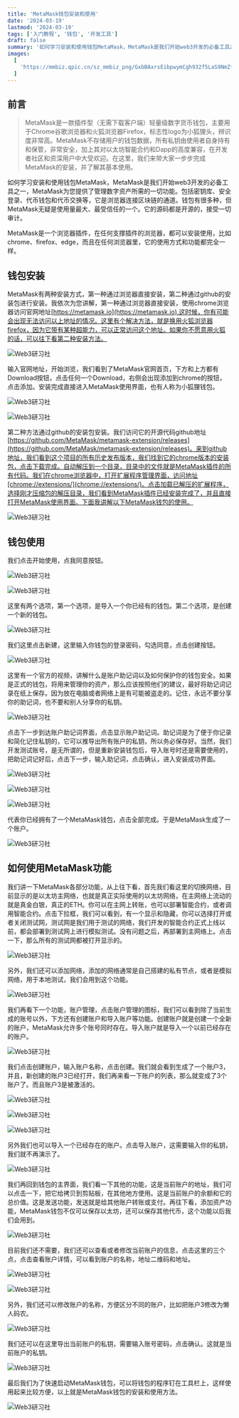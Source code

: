 ```yaml
---
title: 'MetaMask钱包安装和使用'
date: '2024-03-19'
lastmod: '2024-03-19'
tags: ['入门教程', '钱包', '开发工具']
draft: false
summary: '如何学习安装和使用钱包MetaMask，MetaMask是我们开始web3开发的必备工具之一，MetaMask为您提供了管理数字资产所需的一切功能。'
images:
  [
    'https://mmbiz.qpic.cn/sz_mmbiz_png/GxbBAxrsEibpwymCgh932f5LaS9NmZfFWBOTmlcrp1UKyxbbZFYokicwOhc0rNa1FfqzMNPYEdE1z4XhicVa4Ta5A/640?wx_fmt=png&amp;from=appmsg',
  ]
---
```


<TOCInline toc={props.toc} exclude="Introduction" />

## 前言

> MetaMask是一款插件型（无需下载客户端）轻量级数字货币钱包，主要用于Chrome谷歌浏览器和火狐浏览器Firefox，标志性logo为小狐狸头，辨识度非常高。MetaMask不存储用户的钱包数据，所有私钥由使用者自身持有和保管，非常安全，加上其对以太坊智能合约和Dapp的高度兼容，在开发者社区和资深用户中大受欢迎。在这里，我们来带大家一步步完成MetaMask的安装，并了解其基本使用。

如何学习安装和使用钱包MetaMask，MetaMask是我们开始web3开发的必备工具之一，MetaMask为您提供了管理数字资产所需的一切功能。包括密钥库、安全登录、代币钱包和代币交换等，它是浏览器连接区块链的通道。钱包有很多种，但MetaMask无疑是使用量最大、最受信任的一个。它的源码都是开源的，接受一切审计。

MetaMask是一个浏览器插件，在任何支撑插件的浏览器，都可以安装使用，比如chrome、firefox、edge，而且在任何浏览器里，它的使用方式和功能都完全一样。

## 钱包安装

MetaMask有两种安装方式，第一种通过浏览器直接安装，第二种通过github的安装包进行安装。我依次为您讲解，第一种通过浏览器直接安装，使用chrome浏览器访问官网地址[https://metamask.io](https://metamask.io).这时候，你有可能会出现无法访问以上地址的情况。这里有个解决方法，就是换用火狐浏览器firefox，因为它带有某种超能力，可以正常访问这个地址。如果你不愿意用火狐的话，可以往下看第二种安装方法。

![Web3研习社](https://s1.imagehub.cc/images/2024/03/21/ec7de625f6dfebaca964282bbec42ceb.png)

输入官网地址，开始浏览，我们看到了MetaMask官网首页，下方和上方都有Download按钮，点击任何一个Download，右侧会出现添加到chrome的按钮，点击添加。安装完成直接进入MetaMask使用界面，也有人称为小狐狸钱包。

![Web3研习社](https://s1.imagehub.cc/images/2024/03/21/e9460bfaeeb32e31822af4a5e54153bb.png)

![Web3研习社](https://s1.imagehub.cc/images/2024/03/21/7b67614a9f375bf08e69ac6f1c1d8750.png)

第二种方法通过github的安装包安装。我们访问它的开源代码github地址[https://github.com/MetaMask/metamask-extension/releases](https://github.com/MetaMask/metamask-extension/releases)。来到github地址，我们看到这个项目的所有历史发布版本，我们找到它的chrome版本的安装包，点击下载完成。自动解压到一个目录，目录中的文件就是MetaMask插件的所有代码。我们在chrome浏览器中，打开扩展程序管理界面，访问地址[chrome://extensions/](chrome://extensions/)。点击加载已解压的扩展程序，选择刚才压缩包的解压目录，我们看到MetaMask插件已经安装完成了，并且直接打开MetaMask使用界面。下面我讲解以下MetaMask钱包的使用。

![Web3研习社](https://s1.imagehub.cc/images/2024/03/21/266fd5be41cc1f15e71fb6dc947b7722.png)

## 钱包使用

我们点击开始使用，点我同意按钮。

![Web3研习社](https://s1.imagehub.cc/images/2024/03/21/9cf117d5a18b89feef59edb64ece8fb9.png)

![Web3研习社](https://s1.imagehub.cc/images/2024/03/21/82fa0d378771e9a4f273721cb4ffac17.png)

这里有两个选项，第一个选项，是导入一个你已经有的钱包。第二个选项，是创建一个新的钱包。

![Web3研习社](https://s1.imagehub.cc/images/2024/03/21/433aa8dfb4c92b8a8b5e781b315c280d.png)

我们这里点击新建，这里输入你钱包的登录密码，勾选同意，点击创建按钮。

![Web3研习社](https://s1.imagehub.cc/images/2024/03/21/2dbdb08e977ac16561e70b0a058f5386.png)

这里有一个官方的视频，讲解什么是账户助记词以及如何保护你的钱包安全。如果是正式的钱包，将用来管理你的资产，那么应该按照他们的建议，最好将助记词记录在纸上保存。因为放在电脑或者网络上是有可能被盗走的。记住，永远不要分享你的助记词，也不要和别人分享你的私钥。

![Web3研习社](https://s1.imagehub.cc/images/2024/03/21/38dad35d02bcab7ca35d1ba90e227b7d.png)

点击下一步到达账户助记词界面，点击显示账户助记词。助记词是为了便于你记录和简化记住私钥的，它可以推导出所有账户的私钥，所以务必保存好。当然，我们开发测试账号，是无所谓的，但是重新安装钱包后，导入账号时还是需要使用的，把助记词记好后，点击下一步，输入助记词，点击确认，进入安装成功界面。

![Web3研习社](https://s1.imagehub.cc/images/2024/03/21/4c7e7fdc0d9ff590a1d81bda05738285.png)

![Web3研习社](https://s1.imagehub.cc/images/2024/03/21/0727b1b8b1fd2c4af9e0634cff7f2024.png)

![Web3研习社](https://s1.imagehub.cc/images/2024/03/21/7d6db339500cd45b6bb8b105046afd38.png)

代表你已经拥有了一个MetaMask钱包，点击全部完成。于是MetaMask生成了一个账户。

![Web3研习社](https://s1.imagehub.cc/images/2024/03/21/0b2f36ef6ba51249fb11f7d147fcf60c.png)

## 如何使用MetaMask功能

我们讲一下MetaMask各部分功能，从上往下看，首先我们看这里的切换网络，目前显示的是以太坊主网络，也就是真正实际使用的以太坊网络，在主网络上流动的就是真金白银，真正的ETH。你可以在主网上转账，也可以部署智能合约，或者调用智能合约。点击下拉框，我们可以看到，有一个显示和隐藏，你可以选择打开或者关闭测试网，测试网是我们用于测试的网络，我们开发的智能合约正式上线以前，都会部署到测试网上进行模拟测试。没有问题之后，再部署到主网络上。点击一下，那么所有的测试网都被打开显示的。

![Web3研习社](https://s1.imagehub.cc/images/2024/03/21/19a30994363f97f1b22ffbbd1cefbb1d.png)

另外，我们还可以添加网络，添加的网络通常是自己搭建的私有节点，或者是模拟网络，用于本地测试，我们会用到这个功能。

![Web3研习社](https://s1.imagehub.cc/images/2024/03/21/8cd871c44a92b525cdde1d8ea1308b3e.png)

我们再看下一个功能，账户管理，点击账户管理的图标，我们可以看到除了当前生成的账号以外，下方还有创建账户和导入账户等功能。创建账户就是创建一个全新的账户，MetaMask允许多个账号同时存在。导入账户就是导入一个以前已经存在的账户。

![Web3研习社](https://s1.imagehub.cc/images/2024/03/21/e303f75107b694f4130dc0f4e49f1ffe.png)

我们点击创建账户，输入账户名称，点击创建。我们就会看到生成了一个账户3，并且，新创建的账户3已经打开，我们再来看一下账户的列表，那么就变成了3个账户了。而且账户3是被激活的。

![Web3研习社](https://s1.imagehub.cc/images/2024/03/21/75dd9638ae022b21ef617565fde1dc17.png)

![Web3研习社](https://s1.imagehub.cc/images/2024/03/21/64cd2ad4f91932750307caeeb10bffd8.png)

![Web3研习社](https://s1.imagehub.cc/images/2024/03/21/cc8ce8c3452ebb67879030eb88a989b9.png)

另外我们也可以导入一个已经存在的账户。点击导入账户，这需要输入你的私钥，我们就不再演示了。

![Web3研习社](https://s1.imagehub.cc/images/2023/07/02/m17.png)

我们再回到钱包的主界面，我们看一下其他的功能，这是当前账户的地址，我们可以点击一下，把它给拷贝到剪贴板，在其他地方使用。这是当前账户的余额和它的总价值。这是发送功能，发送就是给其他账户转账或支付。再往下看，添加资产功能，MetaMask钱包不仅可以保存以太坊，还可以保存其他代币，这个功能以后我们会用到。

![Web3研习社](https://s1.imagehub.cc/images/2023/07/02/m18.png)

目前我们还不需要，我们还可以查看或者修改当前账户的信息，点击这里的三个点，点击查看账户详情，可以看到账户的名称，地址二维码和地址。

![Web3研习社](https://s1.imagehub.cc/images/2023/07/02/m19.png)

![Web3研习社](https://s1.imagehub.cc/images/2023/07/02/m20.png)

另外，我们还可以修改账户的名称，方便区分不同的账户，比如把账户3修改为懒人码农。

![Web3研习社](https://s1.imagehub.cc/images/2023/07/02/m22.png)

我们还可以在这里导出当前账户的私钥，需要输入账号密码，点击确认。这就是当前账户的私钥。

![Web3研习社](https://s1.imagehub.cc/images/2023/07/02/m21.png)

最后我们为了快速启动MetaMask钱包，可以将钱包的程序钉在工具栏上，这样使用起来比较方便，以上就是MetaMask钱包的安装和使用方法。

![Web3研习社](https://s1.imagehub.cc/images/2023/07/02/m23.png)
